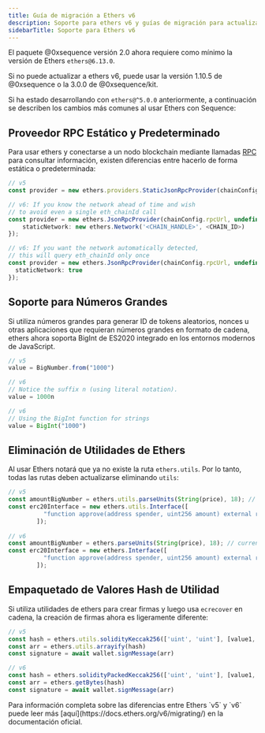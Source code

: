 ```yaml
---
title: Guía de migración a Ethers v6
description: Soporte para ethers v6 y guías de migración para actualizar el código de ethers v5 a v6
sidebarTitle: Soporte para Ethers v6
---
```


El paquete @0xsequence versión 2.0 ahora requiere como mínimo la versión de Ethers `ethers@6.13.0`.

<Note>
  Si no puede actualizar a ethers v6, puede usar la versión 1.10.5 de @0xsequence o la 3.0.0 de @0xsequence/kit.
</Note>

Si ha estado desarrollando con `ethers@^5.0.0` anteriormente, a continuación se describen los cambios más comunes al usar Ethers con Sequence:

## Proveedor RPC Estático y Predeterminado
Para usar ethers y conectarse a un nodo blockchain mediante llamadas [RPC](https://en.wikipedia.org/wiki/Remote_procedure_call) para consultar información, existen diferencias entre hacerlo de forma estática o predeterminada:

```typescript provider.ts
// v5
const provider = new ethers.providers.StaticJsonRpcProvider(chainConfig.rpcUrl);

// v6: If you know the network ahead of time and wish
// to avoid even a single eth_chainId call
const provider = new ethers.JsonRpcProvider(chainConfig.rpcUrl, undefined, {
	staticNetwork: new ethers.Network('<CHAIN_HANDLE>', <CHAIN_ID>)
});

// v6: If you want the network automatically detected,
// this will query eth_chainId only once
const provider = new ethers.JsonRpcProvider(chainConfig.rpcUrl, undefined, {
  staticNetwork: true
});
```

## Soporte para Números Grandes
Si utiliza números grandes para generar ID de tokens aleatorios, nonces u otras aplicaciones que requieran números grandes en formato de cadena, ethers ahora soporta BigInt de ES2020 integrado en los entornos modernos de JavaScript.

```typescript bigNumber.ts
// v5
value = BigNumber.from("1000")

// v6 
// Notice the suffix n (using literal notation).
value = 1000n

// v6 
// Using the BigInt function for strings
value = BigInt("1000")
```

## Eliminación de Utilidades de Ethers
Al usar Ethers notará que ya no existe la ruta `ethers.utils`. Por lo tanto, todas las rutas deben actualizarse eliminando `utils`:

```typescript contract_parameters.ts
// v5
const amountBigNumber = ethers.utils.parseUnits(String(price), 18); // currency price based on correct decimals for token contract
const erc20Interface = new ethers.utils.Interface([
          "function approve(address spender, uint256 amount) external returns (bool)"
        ]);
        
// v6
const amountBigNumber = ethers.parseUnits(String(price), 18); // currency price based on correct decimals for token contract
const erc20Interface = new ethers.Interface([
          "function approve(address spender, uint256 amount) external returns (bool)"
        ]);
```

## Empaquetado de Valores Hash de Utilidad
Si utiliza utilidades de ethers para crear firmas y luego usa `ecrecover` en cadena, la creación de firmas ahora es ligeramente diferente:

```typescript signature_creation.ts
// v5
const hash = ethers.utils.solidityKeccak256(['uint', 'uint'], [value1, blockNumber])
const arr = ethers.utils.arrayify(hash)
const signature = await wallet.signMessage(arr)

// v6
const hash = ethers.solidityPackedKeccak256(['uint', 'uint'], [value1, blockNumber])
const arr = ethers.getBytes(hash)
const signature = await wallet.signMessage(arr)
```

<Tip>
  Para información completa sobre las diferencias entre Ethers `v5` y `v6` puede leer más [aquí](https://docs.ethers.org/v6/migrating/) en la documentación oficial.
</Tip>